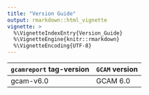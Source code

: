 ```yaml
---
title: "Version Guide"
output: rmarkdown::html_vignette
vignette: >
  %\VignetteIndexEntry{Version_Guide}
  %\VignetteEngine{knitr::rmarkdown}
  %\VignetteEncoding{UTF-8}
---
```


| `gcamreport` tag-version | `GCAM` version |
|--------------------------|----------------|
| gcam-v6.0                | GCAM 6.0       |
